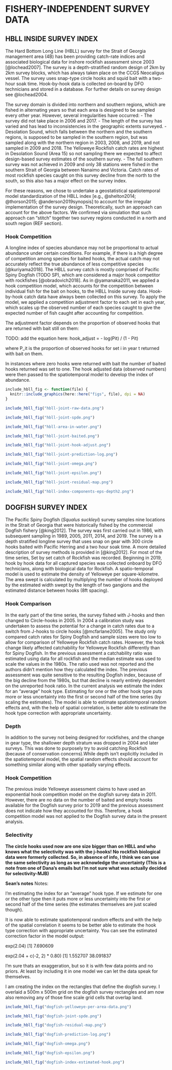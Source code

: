 # FISHERY-INDEPENDENT SURVEY DATA {#app:index-data}

## HBLL INSIDE SURVEY INDEX {#sec:hbll-index-data}

The Hard Bottom Long Line (HBLL) survey for the Strait of Georgia management area (4B) has been providing catch-rate indices and associated biological data for inshore rockfish assessment since 2003 [@lochead2007].
The survey is a depth-stratified random design of 2km by 2km survey blocks, which has always taken place on the CCGS Neocaligus vessel.
The survey uses snap-type circle hooks and squid bait with a two-hour soak time.
Hook-by-hook data is collected on-board by DFO technicians and stored in a database.
For further details on survey design see @lochead2004.

The survey domain is divided into northern and southern regions, which are fished in alternating years so that each area is designed to be sampled every other year.
However, several irregularities have occurred:
- The survey did not take place in 2006 and 2017.
- The length of the survey has varied and has lead to inconsistencies in the geographic extents surveyed.
- Desolation Sound, which falls between the northern and the southern regions, is supposed to be sampled in the southern region, but was sampled along with the northern region in 2003, 2008, and 2019, and not sampled in 2009 and 2018. The Yelloweye Rockfish catch rates are highest in Desolation Sound (Area 15) so not sampling there we expected to affect design-based survey estimates of the southern survey.
- The full southern survey was not achieved in 2009 and only 38 stations were fished in the southern Strait of Georgia between Nanaimo and Victoria. Catch rates of most rockfish species caught on this survey decline from the north to the south, so this also has a major effect on the survey index.

For these reasons, we chose to undertake a geostatistical spatiotemporal model standardization of the HBLL index [e.g., @shelton2014; @thorson2015; @anderson2019synopsis] to account for the irregular implementation of the survey design.
Theoretically, such an approach can account for the above factors.
We confirmed via simulation that such approach can "stitch" together two survey regions conducted in a north and south region (REF section).

### Hook Competition {#sec:hbll-hook-competition}

A longline index of species abundance may not be proportional to actual abundance under certain conditions.
For example, if there is a high degree of competition among species for baited hooks, the actual catch may not accurately reflect the true abundance of less competitive species [@kuriyama2018]. The HBLL survey catch is mostly comprised of Pacific Spiny Dogfish (TODO SP), which are considered a major hook competitor with rockfishes [@obradovich2018].
As in @yamanaka2011, we applied a hook competition model, which accounts for the competition between individual fish for the bait on hooks, to the HBLL Inside survey data.
Hook-by-hook catch data have always been collected on this survey.
To apply the model, we applied a competition adjustment factor to each set in each year, which scales up the observed number of each species caught to give the expected number of fish caught after accounting for competition.

The adjustment factor depends on the proportion of observed hooks that are returned with bait still on them:

TODO: add the equation here:
hook_adjust = - log(Pit) / (1 - Pit)

where P_it is the proportion of observed hooks for set i in year t returned with bait on them.

In instances where zero hooks were returned with bait the number of baited hooks returned was set to one.
The hook adjusted data (observed numbers) were then passed to the spatiotemporal model to develop the index of abundance.

```r
include_hbll_fig <- function(file) {
  knitr::include_graphics(here::here("figs", file), dpi = NA)
}
```

\clearpage

```r
include_hbll_fig("hbll-joint-raw-data.png")
```

```r
include_hbll_fig("hbll-joint-spde.png")
```

```r
include_hbll_fig("hbll-area-in-water.png")
```

```r
include_hbll_fig("hbll-joint-baited.png")
```

```r
include_hbll_fig("hbll-joint-hook-adjust.png")
```

```r
include_hbll_fig("hbll-joint-prediction-log.png")
```

```r
include_hbll_fig("hbll-joint-omega.png")
```

```r
include_hbll_fig("hbll-joint-epsilon.png")
```

```r
include_hbll_fig("hbll-joint-residual-map.png")
```

```r
include_hbll_fig("hbll-index-components-eps-depth2.png")
```

\clearpage

## DOGFISH SURVEY INDEX {#sec:dogfish-index-data}

The Pacific Spiny Dogfish (*Squalus suckleyi*) survey samples nine locations in the Strait of Georgia that were historically fished by the commercial Dogfish fishery [@king2012]. The survey was first carried out in 1986, with subsequent sampling in 1989, 2005, 2011, 2014, and 2019. The survey is a depth stratified longline survey that uses snap on gear with 300 circle hooks baited with Pacific Herring and a two hour soak time. A more detailed description of survey methods is provided in [@king2012]. For most of the time series, Set by set catch of Rockfish was recorded. Beginning in 2019, hook by hook data for all captured species was collected onboard by DFO technicians, along with biological data for Rockfish. A spatio-temporal model is used to estimate the density of Yelloweye per square-kilometre. The area swept is calculated by multiplying the number of hooks deployed by the estimated width swept by the length of two gangions and the estimated distance between hooks (8ft spacing).

### Hook Comparison {#sec:dog-hook-comparison}

In the early part of the time series, the survey fished with J-hooks and then changed to Circle-hooks in 2005. In 2004 a calibration study was undertaken to assess the potential for a change in catch rates due to a switch from J-hooks to circle hooks [@mcfarlane2005]. The study only compared catch rates for Spiny Dogfish and sample sizes were too low to allow for comparison of Yelloweye Rockfish catch rates. However, the hook change likely affected catchability for Yelloweye Rockfish differently than for Spiny Dogfish. In the previous assessment a catchability ratio was estimated using data for all rockfish and the median estimate was used to scale the values in the 1980s. The ratio used was not reported and the authors didn't mention how they calculated the index. The previous assessment was quite sensitive to the resulting Dogfish index, because of the big decline from the 1980s, but that decline is nearly entirely dependent on the unreported hook ratio. In the current analysis we estimate the index for an "average" hook type. Estimating for one or the other hook type puts more or less uncertainty into the first or second half of the time series (by scaling the estimates). The model is able to estimate spatiotemporal random effects and, with the help of spatial correlation, is better able to estimate the hook type correction with appropriate uncertainty.

### Depth {#sec:dog-depth}

In addition to the survey not being designed for rockfishes, and the change in gear type, the shallower depth stratum was dropped in 2004 and later surveys. This was done to purposely try to avoid catching Rockfish (because of conservation concerns).While depth isn't explicitly included in the spatiotemporal model, the spatial random effects should account for something similar along with other spatially varying effects.

### Hook Competition {#sec:dog-hook-competition}

The previous inside Yelloweye assessment claims to have used an exponential hook competition model on the dogfish survey data in 2011. However, there are no data on the number of baited and empty hooks available for the Dogfish survey prior to 2019 and the previous assessment does not indicate how they accounted for this. Therefore, a hook competition model was not applied to the Dogfish survey data in the present analysis.

### Selectivity {#sec:dog-selectivity}

**The circle hooks used now are one size bigger than on HBLL and who knows what the selectivity was with the j-hooks! No rockfish biological data were formerly collected. So, in absence of info, I think we can use the same selectivity as long as we acknowledge the uncertainty (This is a note from one of Dana's emails but I'm not sure what was actually decided for selectivity-MJB)**

**Sean's notes**
Notes:

I'm estimating the index for an "average" hook type. If we estimate for one or the other type then it puts more or less uncertainty into the first or second half of the time series (the estimates themselves are just scaled though).

It is now able to estimate spatiotemporal random effects and with the help of the spatial correlation it seems to be better able to estimate the hook type correction with appropriate uncertainty. You can see the estimated correction factor in the model output:

exp(2.04)
[1] 7.690609

exp(2.04 + c(-2, 2) * 0.80)
[1]  1.552707 38.091837

I'm sure thats an exaggeration, but so it is with few data points and no priors. At least by including it in one model we can let the data speak for themselves.

I am creating the index on the rectangles that define the dogfish survey. I overlaid a 500m x 500m grid on the dogfish survey rectangles and am now also removing any of those fine scale grid cells that overlap land.

\clearpage

```r
include_hbll_fig("dogfish-yelloweye-per-area-data.png")
```

```r
include_hbll_fig("dogfish-joint-spde.png")
```

```r
include_hbll_fig("dogfish-residual-map.png")
```

```r
include_hbll_fig("dogfish-prediction-log.png")
```

```r
include_hbll_fig("dogfish-omega.png")
```

```r
include_hbll_fig("dogfish-epsilon.png")
```

```r
include_hbll_fig("dogfish-index-estimated-hook.png")
```

\clearpage

